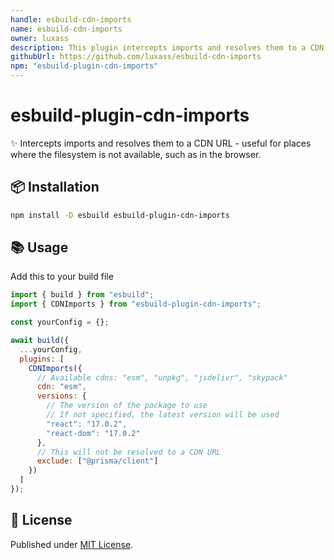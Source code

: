 ```yaml
---
handle: esbuild-cdn-imports
name: esbuild-cdn-imports
owner: luxass
description: This plugin intercepts imports and resolves them to a CDN URL.
githubUrl: https://github.com/luxass/esbuild-cdn-imports
npm: "esbuild-plugin-cdn-imports"
---
```


# esbuild-plugin-cdn-imports




✨ Intercepts imports and resolves them to a CDN URL - useful for places where the filesystem is not available, such as in the browser.

## 📦 Installation

```sh
npm install -D esbuild esbuild-plugin-cdn-imports
```

## 📚 Usage

Add this to your build file

```js
import { build } from "esbuild";
import { CDNImports } from "esbuild-plugin-cdn-imports";

const yourConfig = {};

await build({
  ...yourConfig,
  plugins: [
    CDNImports({
      // Available cdns: "esm", "unpkg", "jsdelivr", "skypack"
      cdn: "esm",
      versions: {
        // The version of the package to use
        // If not specified, the latest version will be used
        "react": "17.0.2",
        "react-dom": "17.0.2"
      },
      // This will not be resolved to a CDN URL
      exclude: ["@prisma/client"]
    })
  ]
});
```

## 📄 License

Published under [MIT License](https://github.com/luxass/esbuild-cdn-imports/blob/main/LICENSE).

